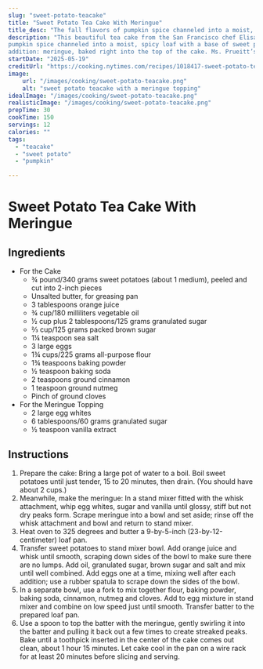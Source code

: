 ```yaml
---
slug: "sweet-potato-teacake"
title: "Sweet Potato Tea Cake With Meringue"
title_desc: "The fall flavors of pumpkin spice channeled into a moist, spicy loaf with a base of sweet potato purée."
description: "This beautiful tea cake from the San Francisco chef Elisabeth Prueitt has all the fall flavors of
pumpkin spice channeled into a moist, spicy loaf with a base of sweet potato purée. It also has a delicious unusual
addition: meringue, baked right into the top of the cake. Ms. Prueitt’s head of pastry at Tartine Manufactory, Michelle Lee, came up with the idea of swirling it over the top of the cake before baking. Use a spoon or toothpick to reach down into the cake batter and pull it up, creating beautiful peaks of batter-streaked meringue that bake up golden brown and crisp on the edges."
startDate: "2025-05-19"
creditUrl: "https://cooking.nytimes.com/recipes/1018417-sweet-potato-tea-cake-with-meringue"
image:
    url: "/images/cooking/sweet-potato-teacake.png"
    alt: "sweet potato teacake with a meringue topping"
idealImage: "/images/cooking/sweet-potato-teacake.png"
realisticImage: "/images/cooking/sweet-potato-teacake.png"
prepTime: 30
cookTime: 150
servings: 12
calories: ""
tags:
  - "teacake"
  - "sweet potato"
  - "pumpkin"

---
```


# Sweet Potato Tea Cake With Meringue

## Ingredients
- For the Cake
    - ¾ pound/340 grams sweet potatoes (about 1 medium), peeled and cut into 2-inch pieces
    - Unsalted butter, for greasing pan
    - 3 tablespoons orange juice
    - ¾ cup/180 milliliters vegetable oil
    - ½ cup plus 2 tablespoons/125 grams granulated sugar
    - ⅔ cup/125 grams packed brown sugar
    - 1¼ teaspoon sea salt
    - 3 large eggs
    - 1¾ cups/225 grams all-purpose flour
    - 1¾ teaspoons baking powder
    - ½ teaspoon baking soda
    - 2 teaspoons ground cinnamon
    - 1 teaspoon ground nutmeg
    - Pinch of ground cloves
- For the Meringue Topping
    - 2 large egg whites
    - 6 tablespoons/60 grams granulated sugar
    - ½ teaspoon vanilla extract

## Instructions

1. Prepare the cake: Bring a large pot of water to a boil. Boil sweet potatoes until just tender, 15 to 20 minutes, then drain. (You should have about 2 cups.)
2. Meanwhile, make the meringue: In a stand mixer fitted with the whisk attachment, whip egg whites, sugar and vanilla until glossy, stiff but not dry peaks form. Scrape meringue into a bowl and set aside; rinse off the whisk attachment and bowl and return to stand mixer.
3. Heat oven to 325 degrees and butter a 9-by-5-inch (23-by-12-centimeter) loaf pan.
4. Transfer sweet potatoes to stand mixer bowl. Add orange juice and whisk until smooth, scraping down sides of the bowl to make sure there are no lumps. Add oil, granulated sugar, brown sugar and salt and mix until well combined. Add eggs one at a time, mixing well after each addition; use a rubber spatula to scrape down the sides of the bowl.
5. In a separate bowl, use a fork to mix together flour, baking powder, baking soda, cinnamon, nutmeg and cloves. Add to egg mixture in stand mixer and combine on low speed just until smooth. Transfer batter to the prepared loaf pan.
6. Use a spoon to top the batter with the meringue, gently swirling it into the batter and pulling it back out a few times to create streaked peaks. Bake until a toothpick inserted in the center of the cake comes out clean, about 1 hour 15 minutes. Let cake cool in the pan on a wire rack for at least 20 minutes before slicing and serving.
